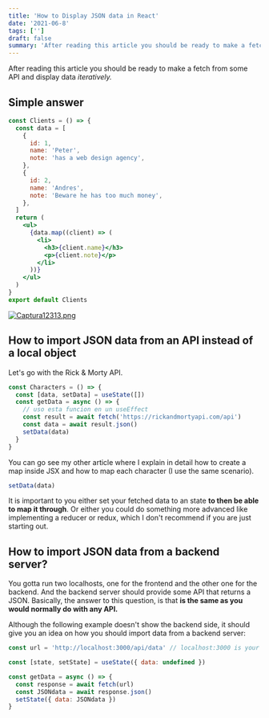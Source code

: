 ```yaml
---
title: 'How to Display JSON data in React'
date: '2021-06-8'
tags: ['']
draft: false
summary: 'After reading this article you should be ready to make a fetch from some API and display data iteratively.'
---
```


After reading this article you should be ready to make a fetch from some API and display data _iteratively._

## Simple answer

```jsx
const Clients = () => {
  const data = [
    {
      id: 1,
      name: 'Peter',
      note: 'has a web design agency',
    },
    {
      id: 2,
      name: 'Andres',
      note: 'Beware he has too much money',
    },
  ]
  return (
    <ul>
      {data.map((client) => (
        <li>
          <h3>{client.name}</h3>
          <p>{client.note}</p>
        </li>
      ))}
    </ul>
  )
}
export default Clients
```

[![Captura12313.png](https://i.postimg.cc/vmnfHPyb/Captura12313.png)](https://postimg.cc/yJVkLyWb)

## How to import JSON data from an API instead of a local object

Let's go with the Rick & Morty API.

```jsx
const Characters = () => {
  const [data, setData] = useState([])
  const getData = async () => {
    // uso esta funcion en un useEffect
    const result = await fetch('https://rickandmortyapi.com/api')
    const data = await result.json()
    setData(data)
  }
}
```

You can go see my other article where I explain in detail how to create a map inside JSX and how to map each character (I use the same scenario).

```jsx
setData(data)
```

It is important to you either set your fetched data to an state **to then be able to map it through**. Or either you could do something more advanced like implementing a reducer or redux, which I don't recommend if you are just starting out.

## How to import JSON data from a backend server?

You gotta run two localhosts, one for the frontend and the other one for the backend. And the backend server should provide some API that returns a JSON. Basically, the answer to this question, is that **is the same as you would normally do with any API.**

Although the following example doesn't show the backend side, it should give you an idea on how you should import data from a backend server:

```jsx
const url = 'http://localhost:3000/api/data' // localhost:3000 is your backend

const [state, setState] = useState({ data: undefined })

const getData = async () => {
  const response = await fetch(url)
  const JSONdata = await response.json()
  setState({ data: JSONdata })
}
```

